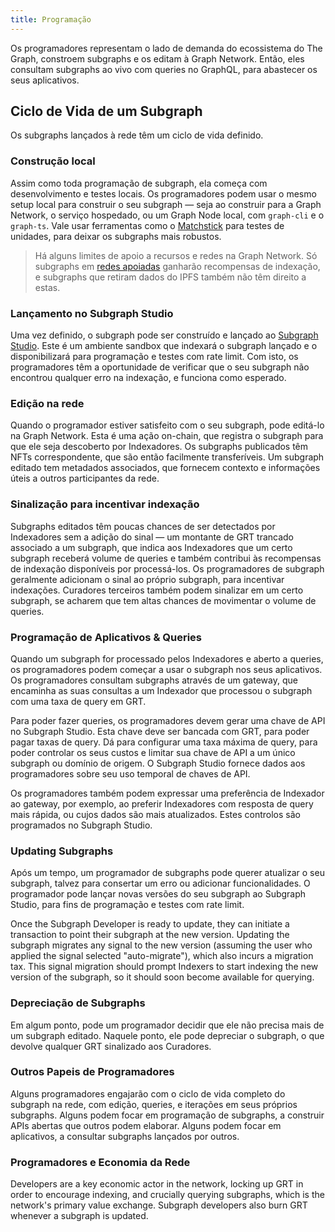 ```yaml
---
title: Programação
---
```


Os programadores representam o lado de demanda do ecossistema do The Graph, constroem subgraphs e os editam à Graph Network. Então, eles consultam subgraphs ao vivo com queries no GraphQL, para abastecer os seus aplicativos.

## Ciclo de Vida de um Subgraph

Os subgraphs lançados à rede têm um ciclo de vida definido.

### Construção local

Assim como toda programação de subgraph, ela começa com desenvolvimento e testes locais. Os programadores podem usar o mesmo setup local para construir o seu subgraph — seja ao construir para a Graph Network, o serviço hospedado, ou um Graph Node local, com `graph-cli` e o `graph-ts`. Vale usar ferramentas como o [Matchstick](https://github.com/LimeChain/matchstick) para testes de unidades, para deixar os subgraphs mais robustos.

> Há alguns limites de apoio a recursos e redes na Graph Network. Só subgraphs em [redes apoiadas](/developing/supported-networks) ganharão recompensas de indexação, e subgraphs que retiram dados do IPFS também não têm direito a estas.

### Lançamento no Subgraph Studio

Uma vez definido, o subgraph pode ser construído e lançado ao [Subgraph Studio](https://thegraph.com/docs/en/deploying/subgraph-studio-faqs/). Este é um ambiente sandbox que indexará o subgraph lançado e o disponibilizará para programação e testes com rate limit. Com isto, os programadores têm a oportunidade de verificar que o seu subgraph não encontrou qualquer erro na indexação, e funciona como esperado.

### Edição na rede

Quando o programador estiver satisfeito com o seu subgraph, pode editá-lo na Graph Network. Esta é uma ação on-chain, que registra o subgraph para que ele seja descoberto por Indexadores. Os subgraphs publicados têm NFTs correspondente, que são então facilmente transferíveis. Um subgraph editado tem metadados associados, que fornecem contexto e informações úteis a outros participantes da rede.

### Sinalização para incentivar indexação

Subgraphs editados têm poucas chances de ser detectados por Indexadores sem a adição do sinal — um montante de GRT trancado associado a um subgraph, que indica aos Indexadores que um certo subgraph receberá volume de queries e também contribui às recompensas de indexação disponíveis por processá-los. Os programadores de subgraph geralmente adicionam o sinal ao próprio subgraph, para incentivar indexações. Curadores terceiros também podem sinalizar em um certo subgraph, se acharem que tem altas chances de movimentar o volume de queries.

### Programação de Aplicativos & Queries

Quando um subgraph for processado pelos Indexadores e aberto a queries, os programadores podem começar a usar o subgraph nos seus aplicativos. Os programadores consultam subgraphs através de um gateway, que encaminha as suas consultas a um Indexador que processou o subgraph com uma taxa de query em GRT.

Para poder fazer queries, os programadores devem gerar uma chave de API no Subgraph Studio. Esta chave deve ser bancada com GRT, para poder pagar taxas de query. Dá para configurar uma taxa máxima de query, para poder controlar os seus custos e limitar sua chave de API a um único subgraph ou domínio de origem. O Subgraph Studio fornece dados aos programadores sobre seu uso temporal de chaves de API.

Os programadores também podem expressar uma preferência de Indexador ao gateway, por exemplo, ao preferir Indexadores com resposta de query mais rápida, ou cujos dados são mais atualizados. Estes controlos são programados no Subgraph Studio.

### Updating Subgraphs

Após um tempo, um programador de subgraphs pode querer atualizar o seu subgraph, talvez para consertar um erro ou adicionar funcionalidades. O programador pode lançar novas versões do seu subgraph ao Subgraph Studio, para fins de programação e testes com rate limit.

Once the Subgraph Developer is ready to update, they can initiate a transaction to point their subgraph at the new version. Updating the subgraph migrates any signal to the new version (assuming the user who applied the signal selected "auto-migrate"), which also incurs a migration tax. This signal migration should prompt Indexers to start indexing the new version of the subgraph, so it should soon become available for querying.

### Depreciação de Subgraphs

Em algum ponto, pode um programador decidir que ele não precisa mais de um subgraph editado. Naquele ponto, ele pode depreciar o subgraph, o que devolve qualquer GRT sinalizado aos Curadores.

### Outros Papeis de Programadores

Alguns programadores engajarão com o ciclo de vida completo do subgraph na rede, com edição, queries, e iterações em seus próprios subgraphs. Alguns podem focar em programação de subgraphs, a construir APIs abertas que outros podem elaborar. Alguns podem focar em aplicativos, a consultar subgraphs lançados por outros.

### Programadores e Economia da Rede

Developers are a key economic actor in the network, locking up GRT in order to encourage indexing, and crucially querying subgraphs, which is the network's primary value exchange. Subgraph developers also burn GRT whenever a subgraph is updated.
